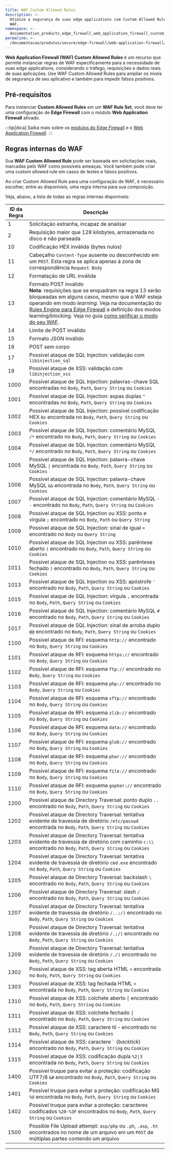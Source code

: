 ```yaml
---
title: WAF Custom Allowed Rules
description: >-
  Otimize a segurança de suas edge applications com Custom Allowed Rules para
  WAF.
namespace: >-
  documentation_products_edge_firewall_web_application_firewall_custom_allowed_rules
permalink: >-
  /documentacao/produtos/secure/edge-firewall/web-application-firewall/custom-allowed-rules/
---
```


**Web Application Firewall (WAF) Custom Allowed Rules** é um recurso que permite instanciar regras de WAF especificamente para a necessidade de suas edge applications, considerando o tráfego, requisições e dados reais de suas aplicações. Use WAF Custom Allowed Rules para ampliar os níveis de segurança de seu aplicativo e também para impedir falsos positivos.

## Pré-requisitos

Para instanciar **Custom Allowed Rules** em um **WAF Rule Set**, você deve ter uma configuração de **Edge Firewall** com o módulo **Web Application Firewall** ativado.

:::tip[dica]
Saiba mais sobre os [módulos do Edge Firewall](/pt-br/documentacao/produtos/secure/edge-firewall/) e o [Web Application Firewall](/pt-br/documentacao/produtos/secure/edge-firewall/web-application-firewall/).
:::

## Regras internas do WAF

Sua **WAF Custom Allowed Rule** pode ser baseada em solicitações reais, marcadas pelo WAF como possíveis ameaças. Você também pode criar uma custom allowed rule em casos de testes e falsos positivos.

Ao criar Custom Allowed Rule para uma configuração de WAF, é necessário escolher, entre as disponíveis, uma regra interna para sua composição.

Veja, abaixo, a lista de todas as regras internas disponíveis:

| ID da Regra | Descrição |
| ----------- | --------- |
| 1 | Solicitação estranha, incapaz de analisar |
| 2 | Requisição maior que 128 kilobytes, armazenada no disco e não parseada |
| 10 | Codificação HEX inválida (bytes nulos) |
| 11 | Cabeçalho `Content-Type` ausente ou desconhecido em um `POST`. Esta regra se aplica apenas à zona de correspondência `Request Body` |
| 12 | Formatação de URL inválida |
| 13 | Formato POST inválido <br/> **Nota**: requisições que se enquadram na regra 13 serão bloqueadas em alguns casos, mesmo que o WAF esteja operando em modo *learning*. Veja na documentação do [Rules Engine para Edge Firewall](/pt-br/documentacao/produtos/secure/edge-firewall/rules-engine/) a definição dos modos learning/blocking. Veja no guia [como verificar o modo do seu WAF](/pt-br/documentacao/produtos/guias/como-verificar-modo-do-seu-waf/). |
| 14 | Limite de POST inválido |
| 15 | Formato JSON inválido |
| 16 | POST sem corpo |
| 17 | Possível ataque de SQL Injection: validação com `libinjection_sql` |
| 18 | Possível ataque de XSS: validação com `libinjection_xss` |
| 1000 | Possível ataque de SQL Injection: palavras-chave SQL encontradas no `Body`, `Path`, `Query String` ou `Cookies` |
| 1001 | Possível ataque de SQL Injection: aspas duplas `"` encontradas no `Body`, `Path`, `Query String` ou `Cookies` |
| 1002 | Possível ataque de SQL Injection: possível codificação HEX `0x` encontrada no `Body`, `Path`, `Query String` ou `Cookies` |
| 1003 | Possível ataque de SQL Injection: comentário MySQL `/*` encontrado no `Body`, `Path`, `Query String` ou `Cookies` |
| 1004 | Possível ataque de SQL Injection: comentário MySQL `*/` encontrado no `Body`, `Path`, `Query String` ou `Cookies` |
| 1005 | Possível ataque de SQL Injection: palavra-chave MySQL `\|` encontrada no `Body`, `Path`, `Query String` ou `Cookies` |
| 1006 | Possível ataque de SQL Injection: palavra-chave MySQL `&&` encontrada no `Body`, `Path`, `Query String` ou `Cookies` |
| 1007 | Possível ataque de SQL Injection: comentário MySQL `--` encontrado no `Body`, `Path`, `Query String` ou `Cookies` |
| 1008 | Possível ataque de SQL Injection ou XSS: ponto e vírgula `;` encontrado no `Body`, `Path` ou `Query String` |
| 1009 | Possível ataque de SQL Injection: sinal de igual `=` encontrado no `Body` ou `Query String` |
| 1010 | Possível ataque de SQL Injection ou XSS: parêntese aberto `(` encontrado no `Body`, `Path`, `Query String` ou `Cookies` |
| 1011 | Possível ataque de SQL Injection ou XSS: parênteses fechado `)` encontrado no `Body`, `Path`, `Query String` ou `Cookies` |
| 1013 | Possível ataque de SQL Injection ou XSS: apóstrofe `'` encontrado no `Body`, `Path`, `Query String` ou `Cookies` |
| 1015 | Possível ataque de SQL Injection: vírgula `,` encontrada no `Body`, `Path`, `Query String` ou `Cookies` |
| 1016 | Possível ataque de SQL Injection: comentário MySQL `#` encontrado no `Body`, `Path`, `Query String` ou `Cookies` |
| 1017 | Possível ataque de SQL Injection: sinal de arroba duplo `@@` encontrado no `Body`, `Path`, `Query String` ou `Cookies` |
| 1100 | Possível ataque de RFI: esquema `http://` encontrado no `Body`, `Query String` ou `Cookies` |
| 1101 | Possível ataque de RFI: esquema `https://` encontrado no `Body`, `Query String` ou `Cookies` |
| 1102 | Possível ataque de RFI: esquema `ftp://` encontrado no `Body`, `Query String` ou `Cookies` |
| 1103 | Possível ataque de RFI: esquema `php://` encontrado no `Body`, `Query String` ou `Cookies` |
| 1104 | Possível ataque de RFI: esquema `sftp://` encontrado no `Body`, `Query String` ou `Cookies` |
| 1105 | Possível ataque de RFI: esquema `zlib://` encontrado no `Body`, `Query String` ou `Cookies` |
| 1106 | Possível ataque de RFI: esquema `data://` encontrado no `Body`, `Query String` ou `Cookies` |
| 1107 | Possível ataque de RFI: esquema `glob://` encontrado no `Body`, `Query String` ou `Cookies` |
| 1108 | Possível ataque de RFI: esquema `phar://` encontrado no `Body`, `Query String` ou `Cookies` |
| 1109 | Possível ataque de RFI: esquema `file://` encontrado no `Body`, `Query String` ou `Cookies` |
| 1110 | Possível ataque de RFI: esquema `gopher://` encontrado no `Body`, `Query String` ou `Cookies` |
| 1200 | Possível ataque de Directory Traversal: ponto duplo `..` encontrado no `Body`, `Path`, `Query String` ou `Cookies` |
| 1202 | Possível ataque de Directory Traversal: tentativa evidente de travessia de diretório `/etc/passwd` encontrada no `Body`, `Path`, `Query String` ou `Cookies` |
| 1203 | Possível ataque de Directory Traversal: tentativa evidente de travessia de diretório com caminho `c:\\` encontrado no `Body`, `Path`, `Query String` ou `Cookies` |
| 1204 | Possível ataque de Directory Traversal: tentativa evidente de travessia de diretório `cmd.exe` encontrado no `Body`, `Path`, `Query String` ou `Cookies` |
| 1205 | Possível ataque de Directory Traversal: backslash `\` encontrado no `Body`, `Path`, `Query String` ou `Cookies` |
| 1206 | Possível ataque de Directory Traversal: slash `/` encontrado no `Body`, `Path`, `Query String` ou `Cookies` |
| 1207 | Possível ataque de Directory Traversal: tentativa evidente de travessia de diretório `/..;/)` encontrado no `Body`, `Path`, `Query String` ou `Cookies` |
| 1208 | Possível ataque de Directory Traversal: tentativa evidente de travessia de diretório `/.;/)` encontrado no `Body`, `Path`, `Query String` ou `Cookies` |
| 1209 | Possível ataque de Directory Traversal: tentativa evidente de travessia de diretório `/./)` encontrado no `Body`, `Path`, `Query String` ou `Cookies` |
| 1302 | Possível ataque de XSS: tag aberta HTML `<` encontrada no `Body`, `Path`, `Query String` ou `Cookies` |
| 1303 | Possível ataque de XSS: tag fechada HTML `>` encontrada no `Body`, `Path`, `Query String` ou `Cookies` |
| 1310 | Possível ataque de XSS: colchete aberto `[` encontrado no `Body`, `Path`, `Query String` ou `Cookies` |
| 1311 | Possível ataque de XSS: colchete fechado `]` encontrado no `Body`, `Path`, `Query String` ou `Cookies` |
| 1312 | Possível ataque de XSS: caractere til `~` encontrado no `Body`, `Path`, `Query String` ou `Cookies` |
| 1314 | Possível ataque de XSS: caractere <code>\`</code> (*backtick*) encontrado no `Body`, `Path`, `Query String` ou `Cookies` |
| 1315  | Possível ataque de XSS: codificação dupla `%2\|3` encontrada no `Body`, `Path`, `Query String` ou `Cookies` |
| 1400 | Possível truque para evitar a proteção: codificação UTF7/8 `&#` encontrado no `Body`, `Path`, `Query String` ou `Cookies` |
| 1401 | Possível truque para evitar a proteção: codificação MS `%U` encontrada no `Body`, `Path`, `Query String` ou `Cookies` |
| 1402 | Possível truque para evitar a proteção: caracteres codificados `%20-%3F` encontrados no `Body`, `Path`, `Query String` ou `Cookies` |
| 1500 | Possible File Upload attempt: `asp/php` ou `.ph`, `.asp`, `.ht` encontrados no nome de um arquivo em um `POST` de múltiplas partes contendo um arquivo |



---

